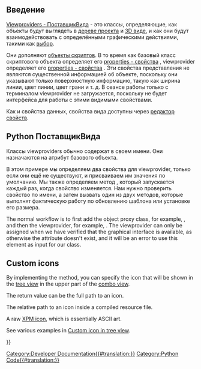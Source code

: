 <languages/>

<span id="Introduction"></span>
== Введение ==

[[Viewprovider/ru|Viewproviders - ПоставщикВида]] - это классы, определяющие, как объекты будут выглядеть в [[tree_view/ru|дереве проекта]] и [[3D_view/ru|3D виде]], и как они будут взаимодействовать с определёнными графическими действиями, такими как [[Selection_methods/ru|выбор]].

Они дополняют [[scripted_objects/ru|объекты скриптов]]. В то время как базовый класс скриптового объекта определяет его [[property/ru|properties - свойства]] {{Emphasis|data - данные}} , viewprovider определяет его [[property/ru|properties - свойства]] {{Emphasis|view - вид}} . Эти свойства представления не являются существенной информацией об объекте, поскольку они указывают только поверхностную информацию, такую как ширина линии, цвет линии, цвет грани и т. д. В сеансе работы только с терминалом viewprovider не загружается, поскольку не будет интерфейса для работы с этими видимыми свойствами.

Как и свойства данных, свойства вида доступны через [[property_editor/ru|редактор свойств]].

<span id="Python_view_providers"></span>
== Python ПоставщикВида ==

Классы viewproviders обычно содержат {{incode|ViewProvider}} в своем имени. Они назначаются на атрибут {{incode|ViewObject}} базового объекта.

В этом примере мы определяем два свойства для viewprovider, только если они ещё не существуют, и присваиваем им значения по умолчанию. Мы также определяем метод {{incode|onChanged}}, который запускается каждый раз, когда свойство изменяется. Нам нужно проверить свойство по имени, а затем вызвать один из двух методов, которые выполнят фактическую работу по обновлению шаблона или установке его размера.
{{Code|code=
# views/view_custom.py
class ViewProviderCustom:
    """Viewprovider of the custom object."""

    def __init__(self, vobj):
        self.Object = vobj.Object

        self._set_properties(vobj)
        vobj.Proxy = self

    def _set_properties(self, vobj):
        if not hasattr(vobj, "Pattern"):
            vobj.addProperty("App::PropertyEnumeration",
                             "Pattern",
                             "Custom",
                             "Defines a hatch pattern for this object.")
            vobj.Pattern = ["None", "diagonals", "cross", "brick"]

        if not hasattr(vobj, "PatternSize"):
            vobj.addProperty("App::PropertyFloat",
                             "PatternSize",
                             "Custom",
                             "Defines the size of the hatch pattern.")
            vobj.PatternSize = 1

    def onChanged(self, vobj, prop):
        if prop in "Pattern":
            self._set_pattern(vobj.Pattern)
        if prop in "PatternSize":
            self._set_size(vobj.PatternSize)

    def _set_pattern(self, pattern):
        ...

    def _set_size(self, size):
        ...
}}

The normal workflow is to first add the object proxy class, for example, {{incode|CustomObject}}, and then the viewprovider, for example, {{incode|ViewProviderCustom}}. The viewprovider can only be assigned when we have verified that the graphical interface is available, as otherwise the {{incode|ViewObject}} attribute doesn't exist, and it will be an error to use this element as input for our class.
{{Code|code=
import FreeCAD as App
import objects.custom as custom
import views.view_custom as view_custom

doc = App.newDocument()
obj = doc.addObject("Part::FeaturePython", "Custom")

custom.CustomObject(obj)

if App.GuiUp:
    view_custom.ViewProviderCustom(obj.ViewObject)
}}

== Custom icons ==

By implementing the {{incode|getIcon}} method, you can specify the icon that will be shown in the [[tree_view|tree view]] in the upper part of the [[combo_view|combo view]].

The return value can be the full path to an icon.
{{Code|code=
import os
some_path = "/home/user/.FreeCAD/custom_icons"

class ViewProviderCustom:
    ...

    def getIcon(self):
        return os.path.join(some_path, "my_icon.svg")
}}

The relative path to an icon inside a compiled resource file.
{{Code|code=
import MyModule_rc.py

class ViewProviderCustom:
    ...

    def getIcon(self):
        return ":/icons/my_icon.svg"
}}

A raw [https://en.wikipedia.org/wiki/X_PixMap XPM icon], which is essentially ASCII art.
{{Code|code=
import MyModule_rc.py

class ViewProviderCustom:
    ...

    def getIcon(self):
        return """
               /* XPM */
               static char *Some_icon_xpm[] = {
               /* columns rows colors chars-per-pixel */
               "16 16 3 1 ",
               "  c None",
               ". c #D71414",
               "+ c #AA1919",
               /* pixels */
               "                ",
               "  +          +  ",
               " +.+        +.+ ",
               "  +.+      +.+  ",
               "   +        +   ",
               "      ++++      ",
               "     +....+     ",
               "     +...++     ",
               "     +..+++     ",
               "     +.++.+     ",
               "      ++++      ",
               "   +        +   ",
               "  +.+      +.+  ",
               " +.+        +.+ ",
               "  +          +  ",
               "                "
               };
               """
}}

See various examples in [[Custom_icon_in_tree_view|Custom icon in tree view]].

{{Powerdocnavi{{#translation:}}}}
[[Category:Developer Documentation{{#translation:}}]]
[[Category:Python Code{{#translation:}}]]
{{clear}}
